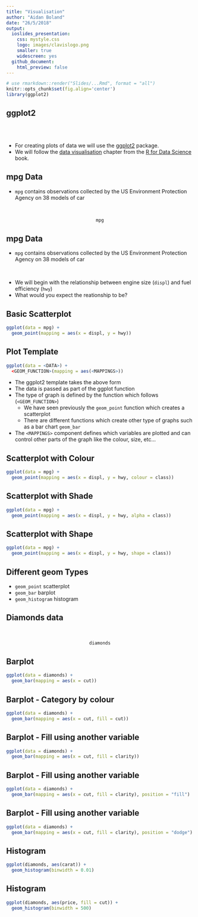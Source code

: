 ```yaml
---
title: "Visualisation"
author: "Aidan Boland"
date: "26/5/2018"
output:
  ioslides_presentation:
    css: mystyle.css
    logo: images/clavislogo.png
    smaller: true
    widescreen: yes
  github_document:
    html_preview: false
---
```


```r
# use rmarkdown::render("Slides/...Rmd", format = "all")
knitr::opts_chunk$set(fig.align='center')
library(ggplot2)
```

## ggplot2

<br>
<br>

- For creating plots of data we will use the [ggplot2](http://ggplot2.tidyverse.org/) package.
- We will follow the [data visualisation](http://r4ds.had.co.nz/data-visualisation.html) chapter from the [R for Data Science](http://r4ds.had.co.nz/index.html) book.

## mpg Data

- `mpg` contains observations collected by the US Environment Protection Agency on 38 models of car

<br>
<center>
```r
mpg
```
</center>

## mpg Data

- `mpg` contains observations collected by the US Environment Protection Agency on 38 models of car

<br>

- We will begin with the relationship between engine size (`displ`) and fuel efficiency (`hwy`)
- What would you expect the reationship to be?

## Basic Scatterplot

```r
ggplot(data = mpg) + 
  geom_point(mapping = aes(x = displ, y = hwy))
```

## Plot Template

```r
ggplot(data = <DATA>) + 
  <GEOM_FUNCTION>(mapping = aes(<MAPPINGS>))
```

- The ggplot2 template takes the above form
- The data is passed as part of the ggplot function
- The type of graph is defined by the function which follows (`<GEOM_FUNCTION>`)
    - We have seen previously the `geom_point` function which creates a scatterplot
    - There are different functions which create other type of graphs such as a bar chart `geom_bar`
- The `<MAPPINGS>` component defines which variables are plotted and can control other parts of the graph like the colour, size, etc...

## Scatterplot with Colour

```r
ggplot(data = mpg) + 
  geom_point(mapping = aes(x = displ, y = hwy, colour = class))
```

## Scatterplot with Shade

```r
ggplot(data = mpg) + 
  geom_point(mapping = aes(x = displ, y = hwy, alpha = class))
```

## Scatterplot with Shape

```r
ggplot(data = mpg) + 
  geom_point(mapping = aes(x = displ, y = hwy, shape = class))
```


<!-- ## Different geom Types -->

<!-- ```{r bar1_car, echo = TRUE, fig.align='center'} -->
<!-- ggplot(data = mpg) +  -->
<!--   geom_bar(mapping = aes(x = class)) -->
<!-- ``` -->

<!-- ## Barplot -->

<!-- ```{r bar2_car, echo = TRUE, fig.align='center'} -->
<!-- ggplot(data = mpg) +  -->
<!--   geom_bar(mapping = aes(x = class, fill = class)) -->
<!-- ``` -->

<!-- ## Barplot -->

<!-- ```{r bar3_car, echo = TRUE, fig.align='center'} -->
<!-- ggplot(data = mpg) +  -->
<!--   geom_bar(mapping = aes(x = class, fill = trans)) -->
<!-- ``` -->

## Different geom Types

- `geom_point` scatterplot
- `geom_bar` barplot
- `geom_histogram` histogram

## Diamonds data

<br>
<center>
```r
diamonds
```
</center>

## Barplot

```r
ggplot(data = diamonds) + 
  geom_bar(mapping = aes(x = cut))
```

## Barplot - Category by colour

```r
ggplot(data = diamonds) + 
  geom_bar(mapping = aes(x = cut, fill = cut))
```

## Barplot - Fill using another variable

```r
ggplot(data = diamonds) + 
  geom_bar(mapping = aes(x = cut, fill = clarity))
```

## Barplot - Fill using another variable

```r
ggplot(data = diamonds) + 
  geom_bar(mapping = aes(x = cut, fill = clarity), position = "fill")
```

## Barplot - Fill using another variable

```r
ggplot(data = diamonds) + 
  geom_bar(mapping = aes(x = cut, fill = clarity), position = "dodge")
```
  
## Histogram

```r
ggplot(diamonds, aes(carat)) +
  geom_histogram(binwidth = 0.01)
```

## Histogram

```r
ggplot(diamonds, aes(price, fill = cut)) +
  geom_histogram(binwidth = 500)
```







